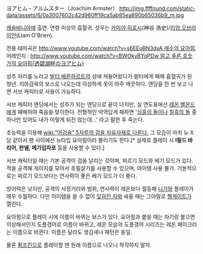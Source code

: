 ヨアヒム・アルムスター（Joachim Armster）
http://img.ffffound.com/static-data/assets/6/0a3007602c42d960ff19ca5ab85ea890b65036b9_m.jpg

[[캐슬바니아]]에 출연. 연령 미상의 흡혈귀. 성우는 [[카미야 히로시]](神谷 浩史)/[[리엄 오브라이언]](Liam O'Brien).

전용 테마곡은 [[http://www.youtube.com/watch?v=s6EEuBN3dvA 애수의 요아힘]]. 어레인지 : [[http://www.youtube.com/watch?v=BWOkvBYqPDw 맑고 푸른 호숫가의 요아힘(透碧湖畔のヨアヒム)]]

성주 자리를 노리고 [[발터 베른하르트]]의 성에 쳐들어왔다가 발터에게 패해 흡혈귀가 된 청년. 지하감옥의 보스로 나오는데 이상하게 옷이 아주 깨끗하다. 엔딩을 한 번 보고 나면 서브 캐릭터로 사용이 가능하다.

서브 캐릭터 엔딩에서는 성주가 되는 엔딩으로 끝이 나지만, 실 연도표에선 [[레온 벨몬드]]에게 패배하여 죽음을 맞이한다. 전형적인 악역답게 패하면 '[[심홍의 돌]]이나 [[칠흑의 돌]] 중 하나만 있어도 내가 이렇게 되진 않는데…' 라고 말한 후 죽는다.

초능력을 이용해 [[wiki:"어검술" 5자루의 검을 자유자재로 다룬다.]] 그 모습이 마치 뉴 X담 같아서 팬 사이에선 뉴타입 요아힘이라 불리기도 한다.[* 실제로 플레이 시 '''I필드 바리어, 판넬, 메가입자포''' 등을 사용할 수 있다.]

서브 캐릭터일 때는 기본 공격이 검을 날리는 것이며, 찌르기 모드와 베기 모드가 있다. 적을 공격해 게이지를 모아서 초필살기를 사용할 수 있으며, 아이템 사용 불가. 기본적으로는 찌르기 모드보다는 연사력이 좋은 베기 모드가 더 좋다.

방어력은 낮지만, 공격의 사정거리와 범위, 연사력이 레온보다 월등해 [[니가와]] 플레이가 매우 수월하다. 다만 아이템을 쓸 수 없어 [[잊혀진 자]]와 싸울 때는 그야말로 [[헬게이트]]가 열린다.

요아힘으로 플레이 시에 이름이 바뀌는 보스가 있다. 요아힘과 붙을 때는 자기랑 붙으면 이상해서인지 도플갱어로 이름이 바뀌고, 레온 모습의 도플갱어 시리즈는 레온 페이크라는 이름으로 바뀐다. 이름은 달라도 생김새나 패턴은 동일.

물론 [[펌프킨]]으로 플레이할 땐 원래 이름으로 나오니 착각하지 말자.
